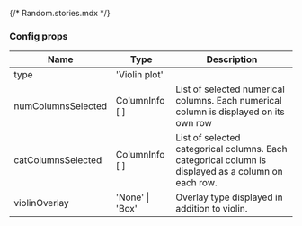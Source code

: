 {/* Random.stories.mdx */}



<Meta
  title="Vis/Violin/Documentation"
  component={Vis}
/>

### Config props

| Name | Type | Description |
|--- |--- |--- |
| type | 'Violin plot' |  |
| numColumnsSelected | ColumnInfo [ ] | List of selected numerical columns. Each numerical column is displayed on its own row |
| catColumnsSelected | ColumnInfo [ ] | List of selected categorical columns. Each categorical column is displayed as a column on each row. |
| violinOverlay | 'None' \| 'Box' | Overlay type displayed in addition to violin. |
